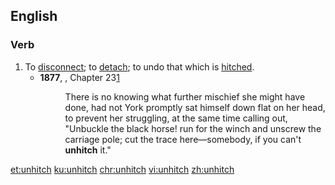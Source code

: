 ==English==
===Verb===
{{en-verb|es}}
# To [[disconnect]]; to [[detach]]; to undo that which is [[hitch]]ed.
#*'''1877''', {{w|Anna Sewell}}, {{w|Black Beauty}} Chapter 23[http://en.wikisource.org/wiki/Black_Beauty/23]
#*:There is no knowing what further mischief she might have done, had not York promptly sat himself down flat on her head, to prevent her struggling, at the same time calling out, "Unbuckle the black horse! run for the winch and unscrew the carriage pole; cut the trace here—somebody, if you can't '''unhitch''' it."

[[et:unhitch]]
[[ku:unhitch]]
[[chr:unhitch]]
[[vi:unhitch]]
[[zh:unhitch]]
